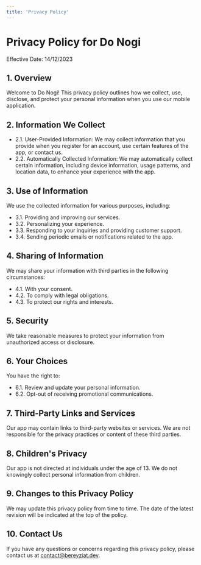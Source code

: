 ```yaml
---
title: 'Privacy Policy'
---
```


# Privacy Policy for Do Nogi
Effective Date: 14/12/2023

## 1. Overview

Welcome to Do Nogi! This privacy policy outlines how we collect, use, disclose, and protect your personal information when you use our mobile application.

## 2. Information We Collect

- 2.1. User-Provided Information: We may collect information that you provide when you register for an account, use certain features of the app, or contact us.
- 2.2. Automatically Collected Information: We may automatically collect certain information, including device information, usage patterns, and location data, to enhance your experience with the app.

## 3. Use of Information

We use the collected information for various purposes, including:

- 3.1. Providing and improving our services.
- 3.2. Personalizing your experience.
- 3.3. Responding to your inquiries and providing customer support.
- 3.4. Sending periodic emails or notifications related to the app.

## 4. Sharing of Information

We may share your information with third parties in the following circumstances:

- 4.1. With your consent.
- 4.2. To comply with legal obligations.
- 4.3. To protect our rights and interests.

## 5. Security

We take reasonable measures to protect your information from unauthorized access or disclosure.

## 6. Your Choices

You have the right to:

- 6.1. Review and update your personal information.
- 6.2. Opt-out of receiving promotional communications.

## 7. Third-Party Links and Services

Our app may contain links to third-party websites or services. We are not responsible for the privacy practices or content of these third parties.

## 8. Children's Privacy

Our app is not directed at individuals under the age of 13. We do not knowingly collect personal information from children.

## 9. Changes to this Privacy Policy

We may update this privacy policy from time to time. The date of the latest revision will be indicated at the top of the policy.

## 10. Contact Us

If you have any questions or concerns regarding this privacy policy, please contact us at [contact@bereyziat.dev](mailto:contact@bereyziat.dev).

